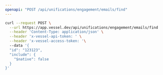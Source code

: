 ```yaml
---
openapi: "POST /api/unifications/engagement/emails/find"
---
```


<RequestExample>

```bash Request
curl --request POST \
  --url https://app.vessel.dev/api/unifications/engagement/emails/find \
  --header 'Content-Type: application/json' \
  --header 'x-vessel-api-token: ' \
  --header 'x-vessel-access-token: '\ 
  --data '{
  "id": "123123",
  "include": {
    "$native": false
  }
}'
```

</RequestExample>


      